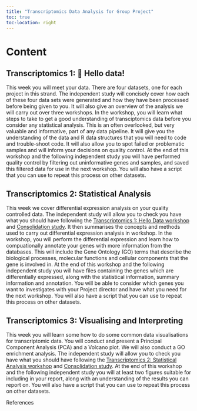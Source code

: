 ```yaml
---
title: "Transcriptomics Data Analysis for Group Project"
toc: true
toc-location: right
---
```


# Content

## Transcriptomics 1: 👋 Hello data!

This week you will meet your data. There are four datasets, one for each project in this strand.
The independent study will concisely cover how each of these four data sets were generated and how they have been processed before being given to you. It will also give an overview of the analysis we will carry out over three workshops.
In the workshop, you will learn what steps to take to get a good understanding of transciptomics data before you consider any statistical analysis. This is an often overlooked, but very valuable and informative, part of any data pipeline. It will give you the understanding of the data and R data structures that you will need to code and trouble-shoot code. It will also allow you to spot failed or problematic samples and will inform your decisions on quality control. At the end of this workshop and the following independent study you will have performed quality control by filtering out uninformative genes and samples, and saved this filtered data for use in the next workshop. You will also have a script that you can use to repeat this process on other datasets.



## Transcriptomics 2: Statistical Analysis

This week we cover differential expression analysis on your quality controlled data. The independent study will allow you to check you have what you should have following the [Transcriptomics 1: Hello Data workshop](week-3/workshop.html) and [Consolidation study](week-3/study_after_workshop.html). It then summarises the concepts and methods used to carry out differential expression analysis in workshop. In the workshop, you will perform the differential expression and learn how to compuationally annotate your genes with more information from the databases. This will include the Gene Ontology (GO) terms that describe the biological processes, molecular functions and cellular components that the gene is involved in. At the end of this workshop and the following independent study you will have files containing the genes which are differentially expressed, along with the statistical information, summary information and annotation. You will be able to consider which genes you want to investigates with your Project director and have what you need for the next workshop. You will also have a script that you can use to repeat this process on other datasets.


## Transcriptomics 3: Visualising and Interpreting

This week you will learn some how to do some common data visualisations for transcriptomic data. You will conduct and present a Principal Component Analysis (PCA) and a Volcano plot. We will also conduct a GO enrichment analysis. The independent study will allow you to check you have what you should have following the [Transcriptomics 2: Statistical Analysis workshop](week-4/workshop.html) and [Consolidation study](week-4/study_after_workshop.html). At the end of this workshop and the following independent study you will at least two figures suitable for including in your report, along with an understanding of the results you can report on. You will also have a script that you can use to repeat this process on other datasets.

References